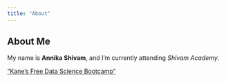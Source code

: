 ```yaml
---
title: "About"
---
```


## About Me

My name is **Annika Shivam**, and I'm currently attending *Shivam Academy*.

["Kane's Free Data Science Bootcamp"](https://bootcamp.davidkane.info)

